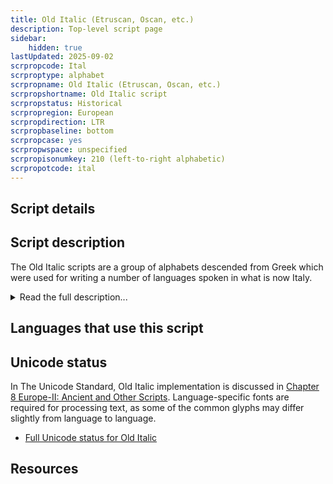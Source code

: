 ```yaml
---
title: Old Italic (Etruscan, Oscan, etc.)
description: Top-level script page
sidebar:
    hidden: true
lastUpdated: 2025-09-02
scrpropcode: Ital
scrproptype: alphabet
scrpropname: Old Italic (Etruscan, Oscan, etc.)
scrpropshortname: Old Italic script
scrpropstatus: Historical
scrpropregion: European
scrpropdirection: LTR
scrpropbaseline: bottom
scrpropcase: yes
scrpropwspace: unspecified
scrpropisonumkey: 210 (left-to-right alphabetic)
scrpropotcode: ital
---
```



## Script details

<ScriptDetails />

## Script description

The Old Italic scripts are a group of alphabets descended from Greek which were used for writing a number of languages spoken in what is now Italy.

<details>
<summary>Read the full description...</summary>The exact relationship of the Old Italic scripts to one another is uncertain. The most notable among them are Etruscan, Oscan, Faliscan, (ancient) Latin, Umbrian and Messapic. Scripts including the ancient Raetic, Venetic, Lepontic and Gallic scripts were previously termed the Alpine (or North Italic) scripts; these are now considered to belong to the Old Italic scripts.

The Runic and modern Latin scripts were based on the Old Italic alphabets.
</details>

## Languages that use this script

<WsList script='Ital' wsMax='5' />

## Unicode status

In The Unicode Standard, Old Italic implementation is discussed in [Chapter 8 Europe-II: Ancient and Other Scripts](http://www.unicode.org/versions/latest/ch08.pdf). Language-specific fonts are required for processing text, as some of the common glyphs may differ slightly from language to language.

- [Full Unicode status for Old Italic](/scrlang/unicode/ital-unicode.md)



## Resources

<ScriptResources detailSummary='seemore' />

